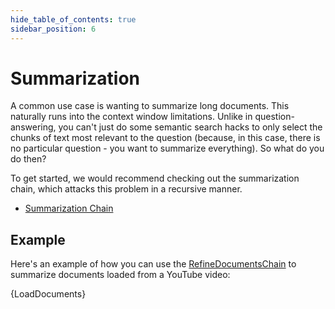 ```yaml
---
hide_table_of_contents: true
sidebar_position: 6
---
```


# Summarization

A common use case is wanting to summarize long documents.
This naturally runs into the context window limitations.
Unlike in question-answering, you can't just do some semantic search hacks to only select the chunks of text most relevant to the question (because, in this case, there is no particular question - you want to summarize everything).
So what do you do then?

To get started, we would recommend checking out the summarization chain, which attacks this problem in a recursive manner.

- [Summarization Chain](/docs/modules/chains/popular/summarize)

## Example

Here's an example of how you can use the [RefineDocumentsChain](/docs/modules/chains/document/refine) to summarize documents loaded from a YouTube video:


<CodeBlock language="typescript">{LoadDocuments}</CodeBlock>
